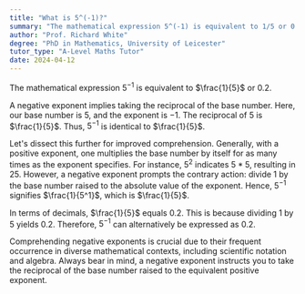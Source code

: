 ```yaml
---
title: "What is 5^(-1)?"
summary: "The mathematical expression 5^(-1) is equivalent to 1/5 or 0.2."
author: "Prof. Richard White"
degree: "PhD in Mathematics, University of Leicester"
tutor_type: "A-Level Maths Tutor"
date: 2024-04-12
---
```


The mathematical expression $5^{-1}$ is equivalent to $\frac{1}{5}$ or $0.2$.

A negative exponent implies taking the reciprocal of the base number. Here, our base number is $5$, and the exponent is $-1$. The reciprocal of $5$ is $\frac{1}{5}$. Thus, $5^{-1}$ is identical to $\frac{1}{5}$.

Let's dissect this further for improved comprehension. Generally, with a positive exponent, one multiplies the base number by itself for as many times as the exponent specifies. For instance, $5^2$ indicates $5 * 5$, resulting in $25$. However, a negative exponent prompts the contrary action: divide $1$ by the base number raised to the absolute value of the exponent. Hence, $5^{-1}$ signifies $\frac{1}{5^1}$, which is $\frac{1}{5}$.

In terms of decimals, $\frac{1}{5}$ equals $0.2$. This is because dividing $1$ by $5$ yields $0.2$. Therefore, $5^{-1}$ can alternatively be expressed as $0.2$.

Comprehending negative exponents is crucial due to their frequent occurrence in diverse mathematical contexts, including scientific notation and algebra. Always bear in mind, a negative exponent instructs you to take the reciprocal of the base number raised to the equivalent positive exponent.
    